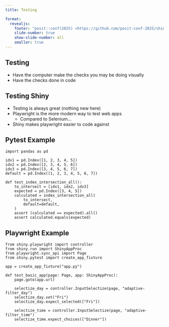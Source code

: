 ```yaml
---
title: Testing

format:
  revealjs:
    footer: "posit::conf(2025) <https://github.com/posit-conf-2025/shiny-py>"
    slide-number: true
    show-slide-number: all
    smaller: true
---
```



## Testing

- Have the computer make the checks you may be doing visually
- Have the checks done in code

## Testing Shiny

- Testing is always great (nothing new here)
- Playwright is the more modern way to test web apps
  - Compared to Selenium...
- Shiny makes playwright easier to code against

## Pytest Example

```.python
import pandas as pd

idx1 = pd.Index([1, 2, 3, 4, 5])
idx2 = pd.Index([2, 3, 4, 5, 6])
idx3 = pd.Index([3, 4, 5, 6, 7])
default = pd.Index([1, 2, 3, 4, 5, 6, 7])

def test_index_intersection_all():
    to_intersect = [idx1, idx2, idx3]
    expected = pd.Index([3, 4, 5])
    calculated = index_intersection_all(
        to_intersect,
        default=default,
    )
    assert (calculated == expected).all()
    assert calculated.equals(expected)
```

## Playwright Example

```.python
from shiny.playwright import controller
from shiny.run import ShinyAppProc
from playwright.sync_api import Page
from shiny.pytest import create_app_fixture

app = create_app_fixture("app.py")

def test_basic_app(page: Page, app: ShinyAppProc):
    page.goto(app.url)

    selectize_day = controller.InputSelectize(page, "adaptive-filter_day")
    selectize_day.set("Fri")
    selectize_day.expect_selected(["Fri"])

    selectize_time = controller.InputSelectize(page, "adaptive-filter_time")
    selectize_time.expect_choices(["Dinner"])
```
